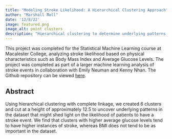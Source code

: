 ```yaml
---
title: "Modeling Stroke Likelihood: A Hierarchical Clustering Approach"  
author: "Marshall Roll"
date: '12/8/22'
image: featured.png
image_alt: point clusters
description: "Hierarchical clustering to determine underlying patterns in stroke likelhiood"
---
```


This project was completed for the Statistical Machine Learning course at Macalester College, analyzing stroke likelihood based on physical characteristics such as Body Mass Index and Average Glucose Levels. The project was completed as part of a larger machine learning analysis of stroke events in collaboration with Emily Neuman and Kenny Nhan. The Github repository can be viewed [here](https://github.com/MarshallRoll/College-Projects/blob/main/1_STAT253/README.md).

## Abstract

Using hierarchical clustering with complete linkage, we created 6 clusters and cut at a height of approximately 12.5 to uncover underlying patterns in the dataset that might shed light on the likelihood of patients to have a stroke event. We find that clusters with higher average glucose levels tend to have higher instances of stroke, whereas BMI does not tend to be as important in the dataset.